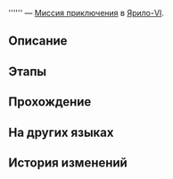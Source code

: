 {{Дополнить|Диалоги.}}
{{Миссия Инфобокс
|id              = 4040125
|Название        = 
|Изображение     = Миссия Освоения .png
|Тип             = Миссия приключения
|События         = 
|Глава           = 
|Условия         = 
|Персонажи       = Первопроходец; Сервал
|СтартЛокация    = [[Ярило-VI]] — [[Мастерская «Незимье»]]
|Локации         = Мастерская «Незимье»
|Предыдущая      = 
|Следующая       = 
|Награды         = Конденсированный эфир*1; Shield (Item)*20
}}
'''''' — [[Миссия приключения]] в [[Ярило-VI]].

==Описание==
{{Описание|<!--официальное описание из Перекрёстка судеб-->}}

==Этапы==


==Прохождение==
{{Дополнить}}


{{Диалог Конец}}

==На других языках==
{{На других языках
|en   = 
|zhs  = 
|zht  = 
|ja   = 
|ko   = 
|es   = 
|fr   = 
|ru   = 
|th   = 
|vi   = 
|de   = 
|id   = 
|pt   = 
}}

==История изменений==
{{История изменений|2.7}}
